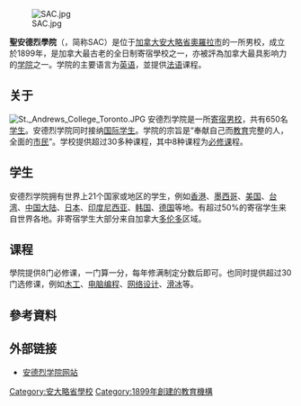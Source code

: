 {{Newsrelease|time=2021-10-24}}
{{Unreferenced|time=2021-10-24T01:30:23+00:00}}
[[File:SAC.jpg|thumb]]

'''聖安德烈學院'''（{{lang-en|St. Andrew's College}}，简称SAC）是位于[[加拿大|加拿大]][[安大略省|安大略省]][[奧羅拉市|奧羅拉市]]的一所男校，成立於1899年，是加拿大最古老的全日制寄宿學校之一，亦被評為加拿大最具影响力的[[学院|学院]]之一。学院的主要语言为[[英语|英语]]，並提供[[法语|法语]]课程。

== 关于 ==
[[File:St._Andrews_College_Toronto.JPG|thumb]]
安德烈学院是一所[[寄宿|寄宿]][[男校|男校]]，共有650名[[学生|学生]]。安德烈学院同时接纳[[国际学生|国际学生]]。学院的宗旨是“奉献自己而[[教育|教育]]完整的人，全面的[[市民|市民]]”。学校提供超过30多种课程，其中8种课程为[[必修课|必修课]]程。

== 学生 ==
安德烈学院拥有世界上21个国家或地区的学生，例如[[香港|香港]]、[[墨西哥|墨西哥]]、[[美国|美国]]、[[台湾|台湾]]、[[中国大陆|中国大陆]]、[[日本|日本]]、[[印度尼西亚|印度尼西亚]]、[[韩国|韩国]]、[[德国|德国]]等地。有超过50%的寄宿学生来自世界各地。非寄宿学生大部分来自加拿大[[多伦多|多伦多]]区域。

== 课程 ==
學院提供8门必修课，一门算一分，每年修满制定分数后即可。也同时提供超过30门选修课，例如[[木工|木工]]、[[电脑编程|电脑编程]]、[[网络设计|网络设计]]、[[滑冰|滑冰]]等。

== 參考資料 ==
{{reflist}}

== 外部链接 ==
*[http://sac.on.ca 安德烈学院网站] {{Wayback|url=http://sac.on.ca/ |date=20210308122030 }}

{{coord|display=title}}
[[Category:安大略省學校|Category:安大略省學校]]
[[Category:1899年創建的教育機構|Category:1899年創建的教育機構]]